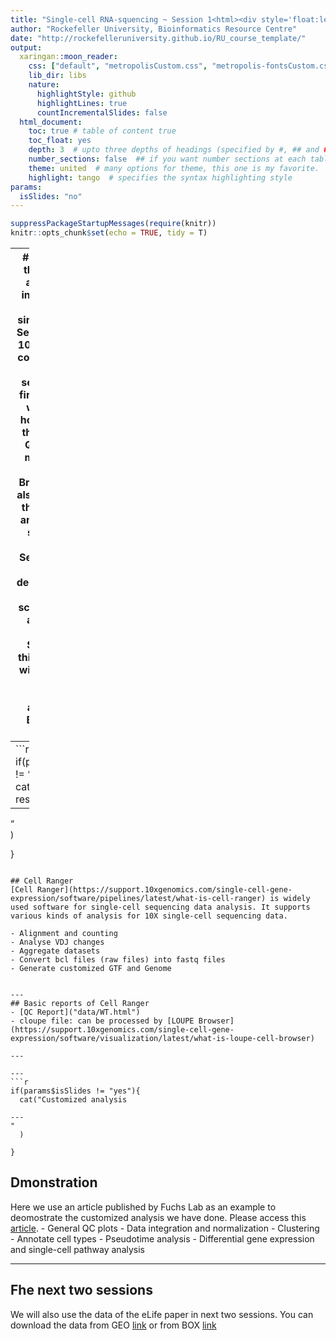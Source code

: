 ```yaml
---
title: "Single-cell RNA-squencing ~ Session 1<html><div style='float:left'></div><hr color='#EB811B' size=1px width=796px></html>"
author: "Rockefeller University, Bioinformatics Resource Centre"
date: "http://rockefelleruniversity.github.io/RU_course_template/"
output: 
  xaringan::moon_reader:
    css: ["default", "metropolisCustom.css", "metropolis-fontsCustom.css"]
    lib_dir: libs
    nature:
      highlightStyle: github
      highlightLines: true
      countIncrementalSlides: false
  html_document:
    toc: true # table of content true
    toc_float: yes
    depth: 3  # upto three depths of headings (specified by #, ## and ###)
    number_sections: false  ## if you want number sections at each table header
    theme: united  # many options for theme, this one is my favorite.
    highlight: tango  # specifies the syntax highlighting style
params:
  isSlides: "no"
---
```


```r
suppressPackageStartupMessages(require(knitr))
knitr::opts_chunk$set(echo = TRUE, tidy = T)
```

---
## Overview
In this course we are goining to introduce basic analysis for single-cell RNA-Seq, especially in 10X system. The course is divided into three sessions. In the first session, we will introduce how to interpret the Cell  Ranger QC report and make analysis with LOUPE  Browser. We will also demonstrate the customized analysis we can support right know. In the Second session, we will demonstrate how to process scRNA-Seq data and make QC reports with Seurat. In the third session, we will discuss how to make advanced analysis with Bioconductor packages. 

---
```r
if(params$isSlides != "yes"){
  cat("Cell ranger results

---
"    
  )
  
}

```

## Cell Ranger
[Cell Ranger](https://support.10xgenomics.com/single-cell-gene-expression/software/pipelines/latest/what-is-cell-ranger) is widely used software for single-cell sequencing data analysis. It supports various kinds of analysis for 10X single-cell sequencing data.

- Alignment and counting
- Analyse VDJ changes
- Aggregate datasets
- Convert bcl files (raw files) into fastq files
- Generate customized GTF and Genome


---
## Basic reports of Cell Ranger
- [QC Report]("data/WT.html")
- cloupe file: can be processed by [LOUPE Browser](https://support.10xgenomics.com/single-cell-gene-expression/software/visualization/latest/what-is-loupe-cell-browser)

---

---
```r
if(params$isSlides != "yes"){
  cat("Customized analysis

---
"    
  )
  
}

```

## Dmonstration
Here we use an article published by Fuchs Lab as an example to deomostrate the customized analysis we have done. Please access this [article](https://elifesciences.org/articles/56980). 
- General QC plots
- Data integration and normalization
- Clustering
- Annotate cell types
- Pseudotime analysis
- Differential gene expression and single-cell pathway analysis

---
## Fhe next two sessions
We will also use the data of the eLife paper in next two sessions. You can download the data from GEO [link](https://www.ncbi.nlm.nih.gov/geo/query/acc.cgi?acc=GSE147415) or from BOX [link](https://rockefeller.box.com/s/hdy0vex38dlph5pglafrkw68b7uemndr)
